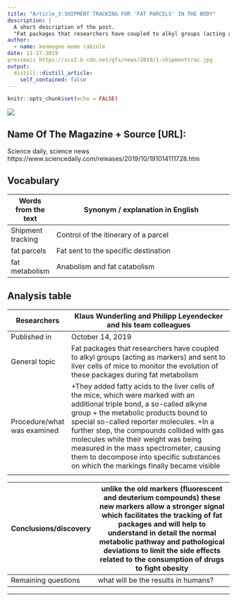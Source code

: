 ```yaml
---
title: "Article_3:SHIPMENT TRACKING FOR 'FAT PARCELS' IN THE BODY"
description: |
  A short description of the post.
  "Fat packages that researchers have coupled to alkyl groups (acting as markers) and sent to liver cells of mice to monitor the evolution of these packages during fat metabolism"
author:
  - name: kenmogne momo rabiole
date: 11-17-2019
preview:: https://scx2.b-cdn.net/gfx/news/2019/1-shipmenttrac.jpg
output:
  distill::distill_article:
    self_contained: false
---
```


```r
knitr::opts_chunk$set(echo = FALSE)
```

![](https://scx2.b-cdn.net/gfx/news/2019/1-shipmenttrac.jpg)

## Name Of The Magazine + Source [URL]: 

Science daily, science news
https://www.sciencedaily.com/releases/2019/10/191014111728.htm
 
## Vocabulary 

|  Words from the text                      | Synonym / explanation in English                                                                                                                                  |
| ------------------------------------------| -------------------------------------------------------------------------------------------------------------------------------------------------------------------------|
| Shipment tracking                         |        Control of the itinerary of a parcel                                                                                                                                               |
| fat parcels                               |        Fat sent to the specific destination                                                                                                                                                                                   |
| fat metabolism                            |         Anabolism and fat catabolism                                                                                      |


## Analysis table 

|       Researchers                         |           Klaus Wunderling and Philipp Leyendecker and his team colleagues         |
| ------------------------------------------|-------------------------------------------------------------------------------------------------------------------------------------|
| Published in                              | October 14, 2019                                    |
| General topic                             |   Fat packages that researchers have coupled to alkyl groups (acting as markers) and sent to liver cells of mice to monitor the evolution of these packages during fat metabolism        |
| Procedure/what was examined               |     +They added fatty acids to the liver cells of the mice, which were marked with an additional triple bond, a so-called alkyne group + the metabolic products bound to special so-called reporter molecules. +In a further step, the compounds collided with gas molecules while their weight was being measured in the mass spectrometer, causing them to decompose into specific substances on which the markings finally became visible
      |
      
| Conclusions/discovery                     |   unlike the old markers (fluorescent and deuterium compounds) these new markers allow a stronger signal which facilitates the tracking of fat packages and will help to understand in detail the normal metabolic pathway and pathological deviations to limit the side effects related to the consumption of drugs to fight obesity               |
| ------------------------------------------|-------------------------------------------------------------------------------------------------------|
| Remaining questions                       |  what will be the results in humans?  
---

